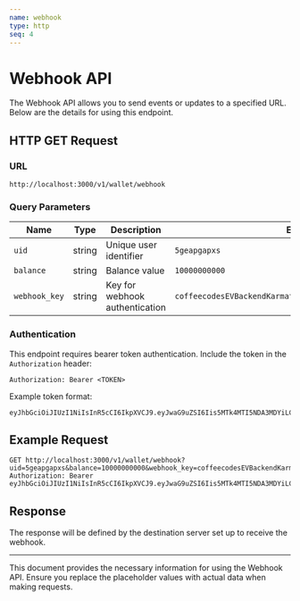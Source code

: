 ```yaml
---
name: webhook
type: http
seq: 4
---
```


# Webhook API

The Webhook API allows you to send events or updates to a specified URL. Below are the details for using this endpoint.

## HTTP GET Request

### URL

`http://localhost:3000/v1/wallet/webhook`

### Query Parameters

| Name           | Type   | Description                     | Example                                          |
| -------------- | ------ | ------------------------------- | ------------------------------------------------ |
| `uid`          | string | Unique user identifier          | `5geapgapxs`                                     |
| `balance`      | string | Balance value                   | `10000000000`                                    |
| `webhook_key`  | string | Key for webhook authentication  | `coffeecodesEVBackendKarmafdmfbmd3brh4rfembvfadsadmbdbbvda` |

### Authentication

This endpoint requires bearer token authentication. Include the token in the `Authorization` header:

```
Authorization: Bearer <TOKEN>
```

Example token format:
```
eyJhbGciOiJIUzI1NiIsInR5cCI6IkpXVCJ9.eyJwaG9uZSI6Iis5MTk4MTI5NDA3MDYiLCJ1aWQiOiIwXzZpaGFjanJyIn0.Rf1ZUJpJdBBbep4cGCqwBQ2A8IyETp2UTrnecGHdi6I
```

## Example Request

```http
GET http://localhost:3000/v1/wallet/webhook?uid=5geapgapxs&balance=10000000000&webhook_key=coffeecodesEVBackendKarmafdmfbmd3brh4rfembvfadsadmbdbbvda
Authorization: Bearer eyJhbGciOiJIUzI1NiIsInR5cCI6IkpXVCJ9.eyJwaG9uZSI6Iis5MTk4MTI5NDA3MDYiLCJ1aWQiOiIwXzZpaGFjanJyIn0.Rf1ZUJpJdBBbep4cGCqwBQ2A8IyETp2UTrnecGHdi6I
```

## Response

The response will be defined by the destination server set up to receive the webhook.

---

This document provides the necessary information for using the Webhook API. Ensure you replace the placeholder values with actual data when making requests.
